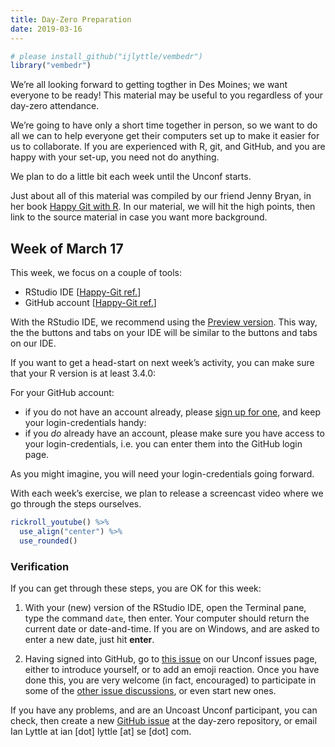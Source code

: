 ```yaml
---
title: Day-Zero Preparation
date: 2019-03-16
---
```



```r
# please install_github("ijlyttle/vembedr")
library("vembedr")
```

We're all looking forward to getting togther in Des Moines; we want everyone to be ready! This material may be useful to you regardless of your day-zero attendance.

We're going to have only a short time together in person, so we want to do all we can to help everyone get their computers set up to make it easier for us to collaborate. If you are experienced with R, git, and GitHub, and you are happy with your set-up, you need not do anything.

We plan to do a little bit each week until the Unconf starts.

Just about all of this material was compiled by our friend Jenny Bryan, in her book [Happy Git with R](https://happygitwithr.com). In our material, we will hit the high points, then link to the source material in case you want more background.

## Week of March 17

This week, we focus on a couple of tools:

- RStudio IDE [[Happy-Git ref.](https://happygitwithr.com/install-r-rstudio.html)]
- GitHub account [[Happy-Git ref.](https://happygitwithr.com/github-acct.html)]

With the RStudio IDE, we recommend using the [Preview version](https://www.rstudio.com/products/rstudio/download/preview/). This way, the the buttons and tabs on your IDE will be similar to the buttons and tabs on our IDE.

If you want to get a head-start on next week's activity, you can make sure that your R version is at least 3.4.0:

For your GitHub account:

- if you do not have an account already, please [sign up for one](https://github.com/join), and keep your login-credentials handy:
- if you *do* already have an account, please make sure you have access to your login-credentials, i.e. you can enter them into the GitHub login page.

As you might imagine, you will need your login-credentials going forward.

With each week's exercise, we plan to release a screencast video where we go through the steps ourselves.

```r
rickroll_youtube() %>%
  use_align("center") %>%
  use_rounded()
```

### Verification

If you can get through these steps, you are OK for this week:

1. With your (new) version of the RStudio IDE, open the Terminal pane, type the command `date`, then enter. Your computer should return the current date or date-and-time. If you are on Windows, and are asked to enter a new date, just hit **enter**.

2. Having signed into GitHub, go to [this issue]() on our Unconf issues page, either to introduce yourself, or to add an emoji reaction. Once you have done this, you are very welcome (in fact, encouraged) to participate in some of the [other issue discussions](https://github.com/uncoast-unconf/uu-2019/issues), or even start new ones.

If you have any problems, and are an Uncoast Unconf participant, you can check, then create a new [GitHub issue](https://github.com/uncoast-unconf/uu-2019-day-zero/issues) at the day-zero repository, or email Ian Lyttle at ian [dot] lyttle [at] se [dot] com.
